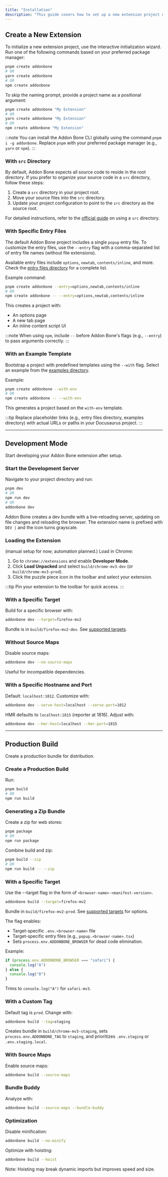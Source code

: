 ```yaml
---
title: "Installation"
description: "This guide covers how to set up a new extension project using Addon Bone. Follow the steps below to initialize your project with various configurations."
---
```


## Create a New Extension

To initialize a new extension project, use the interactive initialization wizard. Run one of the following commands based on your preferred package manager:

```bash
pnpm create addonbone
# OR
yarn create addonbone
# OR
npm create addonbone
```

To skip the naming prompt, provide a project name as a positional argument:

```bash
pnpm create addonbone "My Extension"
# OR
yarn create addonbone "My Extension"
# OR
npm create addonbone "My Extension"
```

:::note
You can install the Addon Bone CLI globally using the command `pnpm i -g addonbone`. Replace `pnpm` with your preferred package manager (e.g., `yarn` or `npm`).
:::

### With `src` Directory

By default, Addon Bone expects all source code to reside in the root directory. If you prefer to organize your source code in a `src` directory, follow these steps:

1. Create a `src` directory in your project root.
2. Move your source files into the `src` directory.
3. Update your project configuration to point to the `src` directory as the source root.

For detailed instructions, refer to the [official guide](#) on using a `src` directory.

### With Specific Entry Files

The default Addon Bone project includes a single `popup` entry file. To customize the entry files, use the `--entry` flag with a comma-separated list of entry file names (without file extensions).

Available entry files include `options`, `newtab`, `contents/inline`, and more. Check the [entry files directory](#) for a complete list.

Example command:

```bash
pnpm create addonbone --entry=options,newtab,contents/inline
# OR
npm create addonbone -- --entry=options,newtab,contents/inline
```

This creates a project with:

- An options page
- A new tab page
- An inline content script UI

:::note
When using `npm`, include `--` before Addon Bone's flags (e.g., `--entry`) to pass arguments correctly.
:::

### With an Example Template

Bootstrap a project with predefined templates using the `--with` flag. Select an example from the [examples directory](#).

Example:

```bash
pnpm create addonbone --with-env
# OR
npm create addonbone -- --with-env
```

This generates a project based on the `with-env` template.

:::tip
Replace placeholder links (e.g., entry files directory, examples directory) with actual URLs or paths in your Docusaurus project.
:::

---

## Development Mode

Start developing your Addon Bone extension after setup.

### Start the Development Server

Navigate to your project directory and run:

```bash
pnpm dev
# OR
npm run dev
# OR
addonbone dev
```

Addon Bone creates a dev bundle with a live-reloading server, updating on file changes and reloading the browser. The extension name is prefixed with `DEV |` and the icon turns grayscale.

### Loading the Extension

(manual setup for now; automation planned.) Load in Chrome:

1. Go to `chrome://extensions` and enable **Developer Mode**.
2. Click **Load Unpacked** and select `build/chrome-mv3-dev` (or `build/chrome-mv3-prod`).
3. Click the puzzle piece icon in the toolbar and select your extension.

:::tip
Pin your extension to the toolbar for quick access.
:::

### With a Specific Target

Build for a specific browser with:

```bash
addonbone dev --target=firefox-mv2
```

Bundle is in `build/firefox-mv2-dev`. See [supported targets](#).

### Without Source Maps

Disable source maps:

```bash
addonbone dev --no-source-maps
```

Useful for incompatible dependencies.

### With a Specific Hostname and Port

Default: `localhost:1012`. Customize with:

```bash
addonbone dev --serve-host=localhost --serve-port=1012
```

HMR defaults to `localhost:1815` (reporter at 1816). Adjust with:

```bash
addonbone dev --hmr-host=localhost --hmr-port=1815
```

---

## Production Build

Create a production bundle for distribution.

### Create a Production Build

Run:

```bash
pnpm build
# OR
npm run build
```

### Generating a Zip Bundle

Create a zip for web stores:

```bash
pnpm package
# OR
npm run package
```

Combine build and zip:

```bash
pnpm build --zip
# OR
npm run build -- --zip
```

### With a Specific Target

Use the --target flag in the form of `<browser-name>-<manifest-version>`.

```bash
addonbone build --target=firefox-mv2
```

Bundle in `build/firefox-mv2-prod`. See [supported targets](#) for options.

The flag enables:

- Target-specific `.env.<browser-name>` file
- Target-specific entry files (e.g., `popup.<browser-name>.tsx`)
- Sets `process.env.ADDONBONE_BROWSER` for dead code elimination.

Example:

```javascript
if (process.env.ADDONBONE_BROWSER === "safari") {
  console.log("A")
} else {
  console.log("B")
}
```

Trims to `console.log("A")` for `safari-mv3`.

### With a Custom Tag

Default tag is `prod`. Change with:

```bash
addonbone build --tag=staging
```

Creates bundle in `build/chrome-mv3-staging`, sets `process.env.ADDONBONE_TAG` to `staging`, and prioritizes `.env.staging` or `.env.staging.local`.

### With Source Maps

Enable source maps:

```bash
addonbone build --source-maps
```

### Bundle Buddy

Analyze with:

```bash
addonbone build --source-maps --bundle-buddy
```

### Optimization

Disable minification:

```bash
addonbone build --no-minify
```

Optimize with hoisting:

```bash
addonbone build --hoist
```

Note: Hoisting may break dynamic imports but improves speed and size.